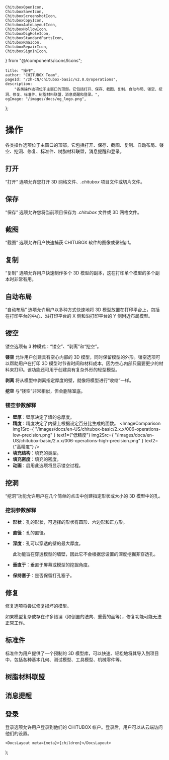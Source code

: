 	ChituboxOpenIcon,
	ChituboxSaveIcon,
	ChituboxScreenshotIcon,
	ChituboxCopyIcon,
	ChituboxAutoLayoutIcon,
	ChituboxHollowIcon,
	ChituboxDigHoleIcon,
	ChituboxStandardPartsIcon,
	ChituboxRmaIcon,
	ChituboxRepairIcon,
	ChituboxSignInIcon,
} from "@/components/icons/Icons";

	title: "操作",
	author: "CHITUBOX Team",
	pageId: "/zh-CN/chitubox-basic/v2.0.0/operations",
	description:
		"各类操作选项位于主窗口的顶部。它包括打开、保存、截图、复制、自动布局、镂空、挖洞、修复、标准件、树脂材料联盟，消息提醒和登录。",
	ogImage: "/images/docs/og_logo.png",
};

# 操作

各类操作选项位于主窗口的顶部。它包括打开、保存、截图、复制、自动布局、镂空、挖洞、修复、标准件、树脂材料联盟，消息提醒和登录。

## 打开

<ChituboxOpenIcon /> “打开” 选项允许您打开 3D 网格文件、_.chitubox_
项目文件或切片文件。

## 保存

<ChituboxSaveIcon /> “保存” 选项允许您将当前项目保存为 _.chitubox_ 文件或 3D
网格文件。

## 截图

<ChituboxScreenshotIcon /> “截图” 选项允许用户快速捕获 CHITUBOX
软件的图像或录制gif。

<ImageContainer>
	<AntdImage
		src={
			"/images/docs/zh-CN/chitubox-basic/2.x.x/006-operations-screenshot.png"
		}
	/>
</ImageContainer>

## 复制

<ChituboxCopyIcon /> “复制” 选项允许用户快速制作多个 3D
模型的副本，这在打印单个模型的多个副本时非常有用。

<ImageContainer>
	<AntdImage
		src={"/images/docs/zh-CN/chitubox-basic/2.x.x/006-operations-copy.png"}
	/>
</ImageContainer>

## 自动布局

<ChituboxAutoLayoutIcon /> “自动布局” 选项允许用户以多种方式快速地将 3D
模型放置在打印平台上，包括在打印平台的中心、沿打印平台的 X 侧和沿打印平台的 Y
侧附近布局模型。

<ImageContainer>
	<AntdImage
		src={
			"/images/docs/zh-CN/chitubox-basic/2.x.x/006-operations-autolayout.png"
		}
	/>
</ImageContainer>

## 镂空

<ChituboxHollowIcon /> 镂空选项有 3 种模式：“镂空”、“剥离”和“挖空”。

**镂空** 允许用户创建具有空心内部的 3D 模型，同时保留模型的外形。镂空选项可以帮助用户在打印 3D 模型时节省时间和材料成本，因为空心内部只需要更少的材料来打印。该功能还可用于创建具有复杂外形的轻型模型。

**剥离** 将从模型中剥离指定厚度的壁，就像将模型进行“收缩”一样。

**挖空** 与“镂空”非常相似，但会删除室底。

<ImageContainer>
	<AntdImage
		src={
			"/images/docs/zh-CN/chitubox-basic/2.x.x/006-operations-hollow.png"
		}
	/>
</ImageContainer>

### 镂空参数解释

-   **壁厚**：壁厚决定了墙的总厚度。
-   **精度**：精度决定了内壁上根据设定百分比生成的面数。
    <ImageContainer>
    	<ImageComparison
    		img1Src={
    			"/images/docs/en-US/chitubox-basic/2.x.x/006-operations-low-precision.png"
    		}
    		text1={"低精度"}
    		img2Src={
    			"/images/docs/en-US/chitubox-basic/2.x.x/006-operations-high-precision.png"
    		}
    		text2={"高精度"}
    	/>
    </ImageContainer>
-   **填充结构**：填充的类型。
-   **填充密度**：填充的密度。
-   **动画**：启用此选项将显示镂空过程。

## 挖洞

<ChituboxDigHoleIcon /> “挖洞”功能允许用户在几个简单的点击中创建指定形状或大小的
3D 模型中的孔。

<ImageContainer>
	<AntdImage
		src={
			"/images/docs/zh-CN/chitubox-basic/2.x.x/006-operations-dig-hole.png"
		}
	/>
</ImageContainer>

### 挖洞参数解释

-   **形状**：孔的形状，可选择的形状有圆形、六边形和正方形。
-   **直径**：孔的直径。
-   **深度**：孔可以穿透的壁的最大厚度。

    <Admonition type="note" title="注意">
    	此功能旨在穿透模型的墙壁，因此它不会根据您设置的深度挖掘非穿透孔。
    </Admonition>

-   **垂直于**：垂直于屏幕或模型的挖掘角度。
-   **保持塞子**：是否保留打孔塞子。

## 修复

<ChituboxRepairIcon /> 修复选项将尝试修复损坏的模型。

<Admonition type="warning" title="警告">
	如果模型复杂或存在许多错误（如倒置的法向、重叠的面等），修复功能可能无法正常工作。
</Admonition>

## 标准件

<ChituboxStandardPartsIcon /> 标准件为用户提供了一个预制的 3D
模型库，可以快速、轻松地将其导入到项目中，包括各种基本几何、测试模型、工具模型、机械零件等。

<ImageContainer>
	<AntdImage
		src={
			"/images/docs/zh-CN/chitubox-basic/2.x.x/006-operations-standard-parts.png"
		}
	/>
</ImageContainer>

## 树脂材料联盟

<ChituboxRmaIcon />

## 消息提醒

## 登录

<ChituboxSignInIcon /> 登录选项允许用户登录到他们的 CHITUBOX
帐户。登录后，用户可以从云端访问他们的设置。

	<DocsLayout meta={meta}>{children}</DocsLayout>
);
